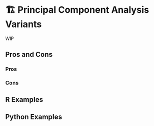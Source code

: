 # 🏗️ Principal Component Analysis Variants {#sec-too-many-pca-variants}

WIP

## Pros and Cons

### Pros

### Cons

## R Examples

## Python Examples
